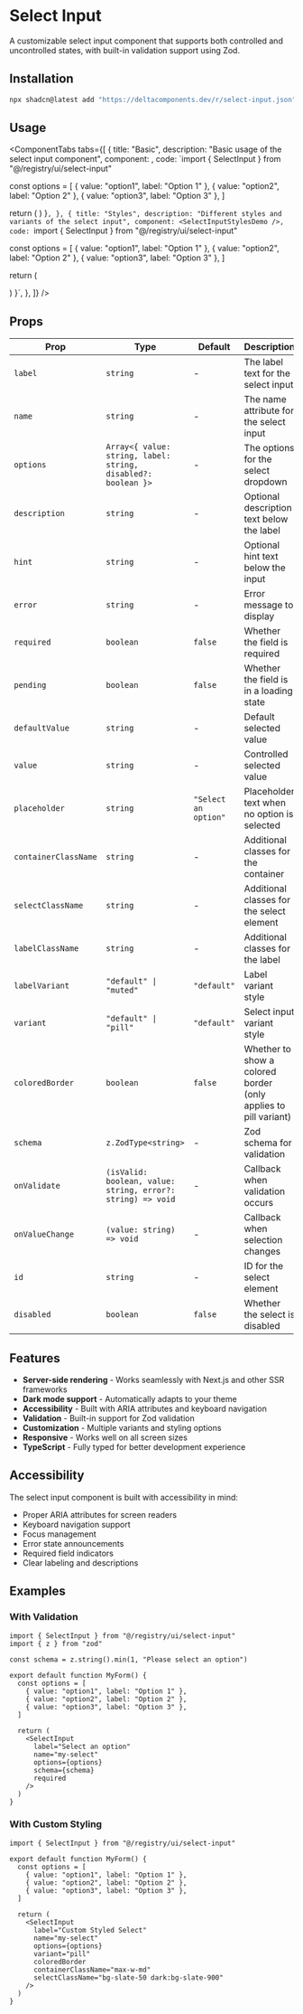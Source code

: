 # Select Input

A customizable select input component that supports both controlled and uncontrolled states, with built-in validation support using Zod.

## Installation

```bash
npx shadcn@latest add "https://deltacomponents.dev/r/select-input.json"
```

## Usage

<ComponentTabs
  tabs={[
    {
      title: "Basic",
      description: "Basic usage of the select input component",
      component: <SelectInputBasicDemo />,
      code: `import { SelectInput } from "@/registry/ui/select-input"

  const options = [
    { value: "option1", label: "Option 1" },
    { value: "option2", label: "Option 2" },
    { value: "option3", label: "Option 3" },
  ]

  return (
    <SelectInput
      label="Select an option"
      name="my-select"
      options={options}
      placeholder="Choose an option"
    />
  )
}`,
    },
    {
      title: "Styles",
      description: "Different styles and variants of the select input",
      component: <SelectInputStylesDemo />,
      code: `import { SelectInput } from "@/registry/ui/select-input"

  const options = [
    { value: "option1", label: "Option 1" },
    { value: "option2", label: "Option 2" },
    { value: "option3", label: "Option 3" },
  ]

  return (
    <div className="space-y-4">
      <SelectInput
        label="Default Variant"
        name="default-select"
        options={options}
        placeholder="Select an option"
      />
      <SelectInput
        label="Pill Variant"
        name="pill-select"
        options={options}
        variant="pill"
        placeholder="Select an option"
      />
      <SelectInput
        label="Error State"
        name="error-select"
        options={options}
        error="This field is required"
        placeholder="Select an option"
      />
      <SelectInput
        label="Disabled State"
        name="disabled-select"
        options={options}
        disabled
        placeholder="Select an option"
      />
      <SelectInput
        label="Pending State"
        name="pending-select"
        options={options}
        pending
        placeholder="Select an option"
      />
    </div>
  )
}`,
    },
  ]}
/>

## Props

| Prop | Type | Default | Description |
|------|------|---------|-------------|
| `label` | `string` | - | The label text for the select input |
| `name` | `string` | - | The name attribute for the select input |
| `options` | `Array<{ value: string, label: string, disabled?: boolean }>` | - | The options for the select dropdown |
| `description` | `string` | - | Optional description text below the label |
| `hint` | `string` | - | Optional hint text below the input |
| `error` | `string` | - | Error message to display |
| `required` | `boolean` | `false` | Whether the field is required |
| `pending` | `boolean` | `false` | Whether the field is in a loading state |
| `defaultValue` | `string` | - | Default selected value |
| `value` | `string` | - | Controlled selected value |
| `placeholder` | `string` | `"Select an option"` | Placeholder text when no option is selected |
| `containerClassName` | `string` | - | Additional classes for the container |
| `selectClassName` | `string` | - | Additional classes for the select element |
| `labelClassName` | `string` | - | Additional classes for the label |
| `labelVariant` | `"default" \| "muted"` | `"default"` | Label variant style |
| `variant` | `"default" \| "pill"` | `"default"` | Select input variant style |
| `coloredBorder` | `boolean` | `false` | Whether to show a colored border (only applies to pill variant) |
| `schema` | `z.ZodType<string>` | - | Zod schema for validation |
| `onValidate` | `(isValid: boolean, value: string, error?: string) => void` | - | Callback when validation occurs |
| `onValueChange` | `(value: string) => void` | - | Callback when selection changes |
| `id` | `string` | - | ID for the select element |
| `disabled` | `boolean` | `false` | Whether the select is disabled |

## Features

- **Server-side rendering** - Works seamlessly with Next.js and other SSR frameworks
- **Dark mode support** - Automatically adapts to your theme
- **Accessibility** - Built with ARIA attributes and keyboard navigation
- **Validation** - Built-in support for Zod validation
- **Customization** - Multiple variants and styling options
- **Responsive** - Works well on all screen sizes
- **TypeScript** - Fully typed for better development experience

## Accessibility

The select input component is built with accessibility in mind:

- Proper ARIA attributes for screen readers
- Keyboard navigation support
- Focus management
- Error state announcements
- Required field indicators
- Clear labeling and descriptions

## Examples

### With Validation

```tsx
import { SelectInput } from "@/registry/ui/select-input"
import { z } from "zod"

const schema = z.string().min(1, "Please select an option")

export default function MyForm() {
  const options = [
    { value: "option1", label: "Option 1" },
    { value: "option2", label: "Option 2" },
    { value: "option3", label: "Option 3" },
  ]

  return (
    <SelectInput
      label="Select an option"
      name="my-select"
      options={options}
      schema={schema}
      required
    />
  )
}
```

### With Custom Styling

```tsx
import { SelectInput } from "@/registry/ui/select-input"

export default function MyForm() {
  const options = [
    { value: "option1", label: "Option 1" },
    { value: "option2", label: "Option 2" },
    { value: "option3", label: "Option 3" },
  ]

  return (
    <SelectInput
      label="Custom Styled Select"
      name="my-select"
      options={options}
      variant="pill"
      coloredBorder
      containerClassName="max-w-md"
      selectClassName="bg-slate-50 dark:bg-slate-900"
    />
  )
}
``` 